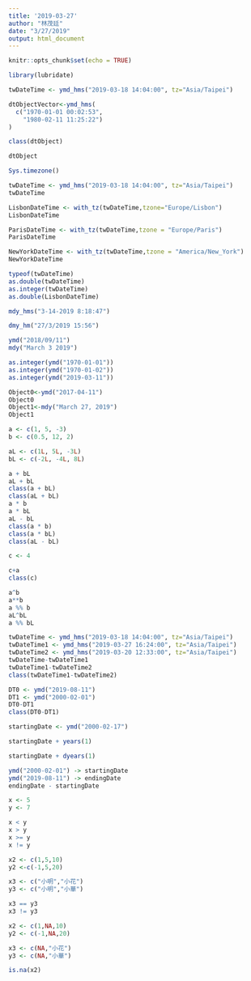 ```yaml
---
title: '2019-03-27'
author: "林茂廷"
date: "3/27/2019"
output: html_document
---
```


```r
knitr::opts_chunk$set(echo = TRUE)
```

```r
library(lubridate)
```

```r
twDateTime <- ymd_hms("2019-03-18 14:04:00", tz="Asia/Taipei")
```

```r
dtObjectVector<-ymd_hms(
  c("1970-01-01 00:02:53",
    "1980-02-11 11:25:22")
)
```

```r
class(dtObject)
```

```r
dtObject
```
```r
Sys.timezone()
```

```r
twDateTime <- ymd_hms("2019-03-18 14:04:00", tz="Asia/Taipei")
twDateTime
```

```r
LisbonDateTime <- with_tz(twDateTime,tzone="Europe/Lisbon")
LisbonDateTime
```
```r
ParisDateTime <- with_tz(twDateTime,tzone = "Europe/Paris")
ParisDateTime
```
```r
NewYorkDateTime <- with_tz(twDateTime,tzone = "America/New_York")
NewYorkDateTime
```

```r
typeof(twDateTime)
as.double(twDateTime)
as.integer(twDateTime)
as.double(LisbonDateTime)
```

```r
mdy_hms("3-14-2019 8:18:47")
```

```r
dmy_hm("27/3/2019 15:56")
```

```r
ymd("2018/09/11")
mdy("March 3 2019")
```

```r
as.integer(ymd("1970-01-01")) 
as.integer(ymd("1970-01-02")) 
as.integer(ymd("2019-03-11")) 
```

```r
Object0<-ymd("2017-04-11")
Object0 
Object1<-mdy("March 27, 2019")
Object1
```

```r
a <- c(1, 5, -3)
b <- c(0.5, 12, 2)
```

```r
aL <- c(1L, 5L, -3L)
bL <- c(-2L, -4L, 8L)
```

```r
a + bL
aL + bL
class(a + bL)
class(aL + bL)
a * b
a * bL
aL - bL
class(a * b)
class(a * bL)
class(aL - bL)
```

```r
c <- 4

c+a
class(c)
```
```r
a^b
a**b
a %% b
aL^bL
a %% bL
```

```r
twDateTime <- ymd_hms("2019-03-18 14:04:00", tz="Asia/Taipei")
twDateTime1 <- ymd_hms("2019-03-27 16:24:00", tz="Asia/Taipei")
twDateTime2 <- ymd_hms("2019-03-20 12:33:00", tz="Asia/Taipei")
twDateTime-twDateTime1
twDateTime1-twDateTime2
class(twDateTime1-twDateTime2)
```

```r
DT0 <- ymd("2019-08-11")
DT1 <- ymd("2000-02-01")
DT0-DT1
class(DT0-DT1)
```
```r
startingDate <- ymd("2000-02-17")
```

```r
startingDate + years(1)
```

```r
startingDate + dyears(1)
```

```r
ymd("2000-02-01") -> startingDate
ymd("2019-08-11") -> endingDate
endingDate - startingDate
```

```r
x <- 5
y <- 7
```

```r
x < y
x > y
x >= y
x != y
```

```r
x2 <- c(1,5,10)
y2 <-c(-1,5,20)
```

```r
x3 <- c("小明","小花")
y3 <- c("小明","小華")
```

```r
x3 == y3
x3 != y3
```

```r
x2 <- c(1,NA,10)
y2 <- c(-1,NA,20)

x3 <- c(NA,"小花")
y3 <- c(NA,"小華")
```

```r
is.na(x2)
```

